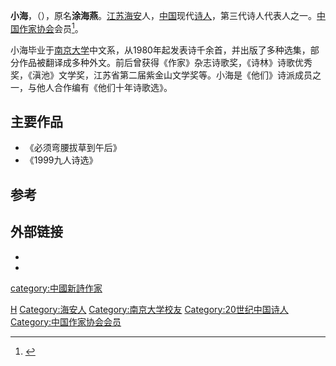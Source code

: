 '''小海'''，（{{bd|1965年}}），原名'''涂海燕'''。[[江苏|江苏]][[海安|海安]]人，[[中国|中国]]现代[[诗人|诗人]]，第三代诗人代表人之一。[[中国作家协会|中国作家协会]]会员<ref>{{cite web |title=小海简介--新作品--中国作家网 |url=http://www.chinawriter.com.cn/n1/2018/0515/c419610-29991751.html |website=www.chinawriter.com.cn |accessdate=2019-03-07 |archive-date=2019-03-08 |archive-url=https://web.archive.org/web/20190308002906/http://www.chinawriter.com.cn/n1/2018/0515/c419610-29991751.html |dead-url=no }}</ref>。

小海毕业于[[南京大学|南京大学]]中文系，从1980年起发表诗千余首，并出版了多种选集，部分作品被翻译成多种外文。前后曾获得《作家》杂志诗歌奖，《诗林》诗歌优秀奖，《滇池》文学奖，江苏省第二届紫金山文学奖等。小海是《他们》诗派成员之一，与他人合作编有《他们十年诗歌选》。

==主要作品==
*《必须弯腰拔草到午后》
*《1999九人诗选》

==参考==
{{reflist}}

==外部链接==
*{{weibo|a940808a940808}}
*{{sinablog|a199488a199488}}

{{DEFAULTSORT:Xiao hai}}
[[Category:涂姓|H]]
[[Category:海安人|Category:海安人]]
[[Category:南京大学校友|Category:南京大学校友]]
[[category:中國新詩作家|category:中國新詩作家]]
[[Category:20世纪中国诗人|Category:20世纪中国诗人]]
[[Category:中国作家协会会员|Category:中国作家协会会员]]
{{China-writer-stub}}